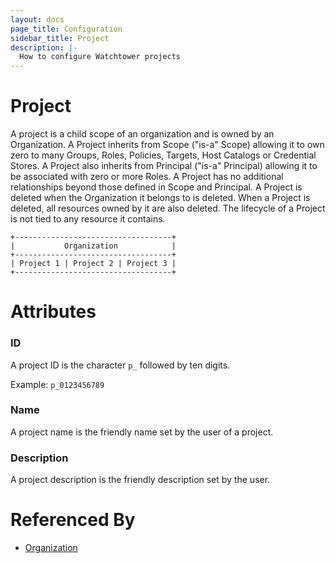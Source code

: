 ```yaml
---
layout: docs
page_title: Configuration
sidebar_title: Project
description: |-
  How to configure Watchtower projects
---
```


# Project

A project is a child scope of an organization and is owned by an Organization. A Project inherits from Scope ("is-a" Scope) allowing it to own zero to many Groups, Roles, Policies, Targets, Host Catalogs or Credential Stores. A Project also inherits from Principal ("is-a" Principal) allowing it to be associated with zero or more Roles. A Project has no additional relationships beyond those defined in Scope and Principal. A Project is deleted when the Organization it belongs to is deleted. When a Project is deleted, all resources owned by it are also deleted. The lifecycle of a Project is not tied to any resource it contains.

```shell-session
+-----------------------------------+
|           Organization            |
+-----------------------------------+
| Project 1 | Project 2 | Project 3 |
+-----------------------------------+
```

# Attributes

### ID

A project ID is the character `p_` followed by ten digits.

Example: `p_0123456789`

### Name

A project name is the friendly name set by the user of a project.

### Description

A project description is the friendly description set by the user.

# Referenced By

- [Organization]()
